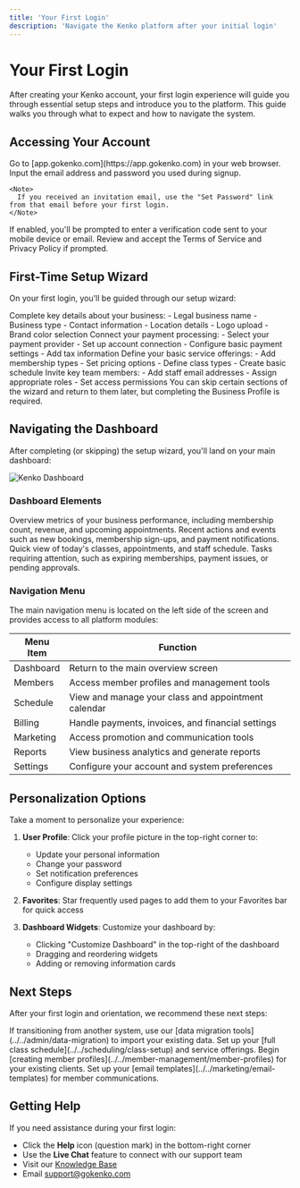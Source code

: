 ```yaml
---
title: 'Your First Login'
description: 'Navigate the Kenko platform after your initial login'
---
```


# Your First Login

After creating your Kenko account, your first login experience will guide you through essential setup steps and introduce you to the platform. This guide walks you through what to expect and how to navigate the system.

## Accessing Your Account

<Steps>
  <Step title="Visit the Login Page">
    Go to [app.gokenko.com](https://app.gokenko.com) in your web browser.
  </Step>
  
  <Step title="Enter Credentials">
    Input the email address and password you used during signup.
    
    <Note>
      If you received an invitation email, use the "Set Password" link from that email before your first login.
    </Note>
  </Step>
  
  <Step title="Two-Factor Authentication">
    If enabled, you'll be prompted to enter a verification code sent to your mobile device or email.
  </Step>
  
  <Step title="Accept Terms">
    Review and accept the Terms of Service and Privacy Policy if prompted.
  </Step>
</Steps>

## First-Time Setup Wizard

On your first login, you'll be guided through our setup wizard:

<AccordionGroup>
  <Accordion icon="building" title="Business Profile" defaultOpen>
    Complete key details about your business:
    - Legal business name
    - Business type
    - Contact information
    - Location details
    - Logo upload
    - Brand color selection
  </Accordion>
  
  <Accordion icon="credit-card" title="Payment Setup">
    Connect your payment processing:
    - Select your payment provider
    - Set up account connection
    - Configure basic payment settings
    - Add tax information
  </Accordion>
  
  <Accordion icon="tags" title="Service Configuration">
    Define your basic service offerings:
    - Add membership types
    - Set pricing options
    - Define class types
    - Create basic schedule
  </Accordion>
  
  <Accordion icon="users-cog" title="Staff Accounts">
    Invite key team members:
    - Add staff email addresses
    - Assign appropriate roles
    - Set access permissions
  </Accordion>
</AccordionGroup>

<Note>
  You can skip certain sections of the wizard and return to them later, but completing the Business Profile is required.
</Note>

## Navigating the Dashboard

After completing (or skipping) the setup wizard, you'll land on your main dashboard:

<Frame>
  <img src="/images/first-login-dashboard.png" alt="Kenko Dashboard" />
</Frame>

### Dashboard Elements

<CardGroup cols={2}>
  <Card title="Quick Stats" icon="chart-pie">
    Overview metrics of your business performance, including membership count, revenue, and upcoming appointments.
  </Card>
  
  <Card title="Activity Feed" icon="stream">
    Recent actions and events such as new bookings, membership sign-ups, and payment notifications.
  </Card>
  
  <Card title="Today's Schedule" icon="calendar-day">
    Quick view of today's classes, appointments, and staff schedule.
  </Card>
  
  <Card title="Action Items" icon="tasks">
    Tasks requiring attention, such as expiring memberships, payment issues, or pending approvals.
  </Card>
</CardGroup>

### Navigation Menu

The main navigation menu is located on the left side of the screen and provides access to all platform modules:

| Menu Item | Function |
| --------- | -------- |
| Dashboard | Return to the main overview screen |
| Members | Access member profiles and management tools |
| Schedule | View and manage your class and appointment calendar |
| Billing | Handle payments, invoices, and financial settings |
| Marketing | Access promotion and communication tools |
| Reports | View business analytics and generate reports |
| Settings | Configure your account and system preferences |

## Personalization Options

Take a moment to personalize your experience:

1. **User Profile**: Click your profile picture in the top-right corner to:
   - Update your personal information
   - Change your password
   - Set notification preferences
   - Configure display settings

2. **Favorites**: Star frequently used pages to add them to your Favorites bar for quick access

3. **Dashboard Widgets**: Customize your dashboard by:
   - Clicking "Customize Dashboard" in the top-right of the dashboard
   - Dragging and reordering widgets
   - Adding or removing information cards

## Next Steps

After your first login and orientation, we recommend these next steps:

<Steps>
  <Step title="Import Your Data">
    If transitioning from another system, use our [data migration tools](../../admin/data-migration) to import your existing data.
  </Step>
  
  <Step title="Complete Your Schedule">
    Set up your [full class schedule](../../scheduling/class-setup) and service offerings.
  </Step>
  
  <Step title="Add Members">
    Begin [creating member profiles](../../member-management/member-profiles) for your existing clients.
  </Step>
  
  <Step title="Customize Communications">
    Set up your [email templates](../../marketing/email-templates) for member communications.
  </Step>
</Steps>

## Getting Help

If you need assistance during your first login:

- Click the **Help** icon (question mark) in the bottom-right corner
- Use the **Live Chat** feature to connect with our support team
- Visit our [Knowledge Base](https://help.gokenko.com)
- Email support@gokenko.com 